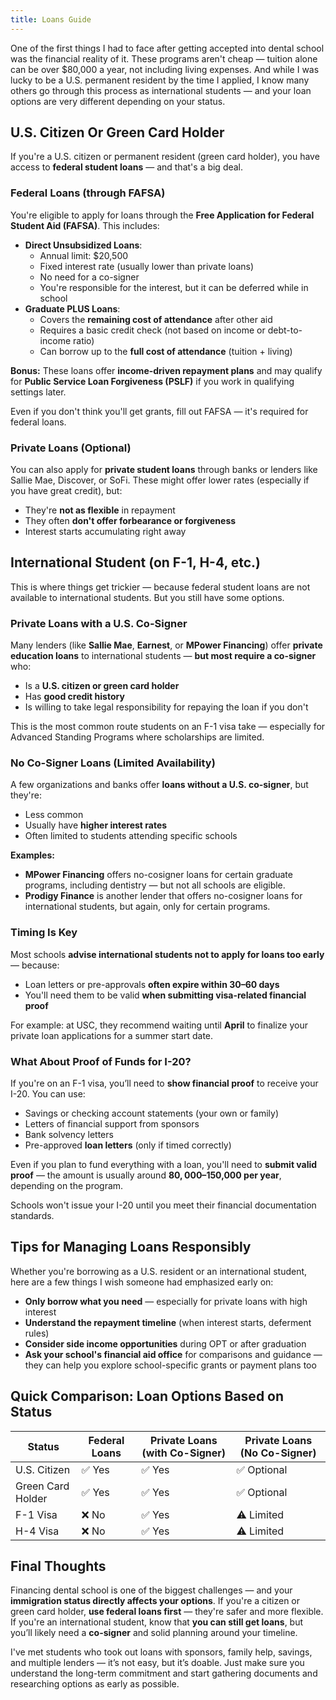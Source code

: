 ```yaml
---
title: Loans Guide
---
```


One of the first things I had to face after getting accepted into dental school
was the financial reality of it. These programs aren't cheap — tuition alone can
be over $80,000 a year, not including living expenses. And while I was lucky to
be a U.S. permanent resident by the time I applied, I know many others go
through this process as international students — and your loan options are very
different depending on your status.

## U.S. Citizen Or Green Card Holder

If you're a U.S. citizen or permanent resident (green card holder), you have
access to **federal student loans** — and that's a big deal.

### Federal Loans (through FAFSA)

You're eligible to apply for loans through the **Free Application for Federal
Student Aid (FAFSA)**. This includes:

- **Direct Unsubsidized Loans**:
  - Annual limit: $20,500
  - Fixed interest rate (usually lower than private loans)
  - No need for a co-signer
  - You're responsible for the interest, but it can be deferred while in school
- **Graduate PLUS Loans**:
  - Covers the **remaining cost of attendance** after other aid
  - Requires a basic credit check (not based on income or debt-to-income ratio)
  - Can borrow up to the **full cost of attendance** (tuition + living)

**Bonus:** These loans offer **income-driven repayment plans** and may qualify
for **Public Service Loan Forgiveness (PSLF)** if you work in qualifying
settings later.

<Aside>
  Even if you don't think you'll get grants, fill out FAFSA — it's required for federal loans.
</Aside>

### Private Loans (Optional)

You can also apply for **private student loans** through banks or lenders like
Sallie Mae, Discover, or SoFi. These might offer lower rates (especially if you
have great credit), but:

- They're **not as flexible** in repayment
- They often **don't offer forbearance or forgiveness**
- Interest starts accumulating right away

## International Student (on F-1, H-4, etc.)

This is where things get trickier — because federal student loans are not
available to international students. But you still have some options.

### Private Loans with a U.S. Co-Signer

Many lenders (like **Sallie Mae**, **Earnest**, or **MPower Financing**) offer
**private education loans** to international students — **but most require a
co-signer** who:

- Is a **U.S. citizen or green card holder**
- Has **good credit history**
- Is willing to take legal responsibility for repaying the loan if you don't

This is the most common route students on an F-1 visa take — especially for
Advanced Standing Programs where scholarships are limited.

### No Co-Signer Loans (Limited Availability)

A few organizations and banks offer **loans without a U.S. co-signer**, but
they're:

- Less common
- Usually have **higher interest rates**
- Often limited to students attending specific schools

**Examples:**

- **MPower Financing** offers no-cosigner loans for certain graduate programs,
  including dentistry — but not all schools are eligible.
- **Prodigy Finance** is another lender that offers no-cosigner loans for
  international students, but again, only for certain programs.

### Timing Is Key

Most schools **advise international students not to apply for loans too early**
— because:

- Loan letters or pre-approvals **often expire within 30–60 days**
- You'll need them to be valid **when submitting visa-related financial proof**

For example: at USC, they recommend waiting until **April** to finalize your
private loan applications for a summer start date.

### What About Proof of Funds for I-20?

If you're on an F-1 visa, you’ll need to **show financial proof** to receive
your I-20. You can use:

- Savings or checking account statements (your own or family)
- Letters of financial support from sponsors
- Bank solvency letters
- Pre-approved **loan letters** (only if timed correctly)

Even if you plan to fund everything with a loan, you'll need to **submit valid
proof** — the amount is usually around **$80,000–$150,000 per year**, depending
on the program.

<Aside>Schools won't issue your I-20 until you meet their financial documentation standards.</Aside>

## Tips for Managing Loans Responsibly

Whether you're borrowing as a U.S. resident or an international student, here are
a few things I wish someone had emphasized early on:

- **Only borrow what you need** — especially for private loans with high
  interest
- **Understand the repayment timeline** (when interest starts, deferment rules)
- **Consider side income opportunities** during OPT or after graduation
- **Ask your school's financial aid office** for comparisons and guidance — they
  can help you explore school-specific grants or payment plans too

## Quick Comparison: Loan Options Based on Status

| Status            | Federal Loans | Private Loans (with Co-Signer) | Private Loans (No Co-Signer) |
| ----------------- | ------------- | ------------------------------ | ---------------------------- |
| U.S. Citizen      | ✅ Yes        | ✅ Yes                         | ✅ Optional                  |
| Green Card Holder | ✅ Yes        | ✅ Yes                         | ✅ Optional                  |
| F-1 Visa          | ❌ No         | ✅ Yes                         | ⚠️ Limited                   |
| H-4 Visa          | ❌ No         | ✅ Yes                         | ⚠️ Limited                   |

## Final Thoughts

Financing dental school is one of the biggest challenges — and your
**immigration status directly affects your options**. If you're a citizen or
green card holder, **use federal loans first** — they're safer and more
flexible. If you're an international student, know that **you can still get
loans**, but you’ll likely need a **co-signer** and solid planning around your
timeline.

I've met students who took out loans with sponsors, family help, savings, and
multiple lenders — it’s not easy, but it’s doable. Just make sure you understand
the long-term commitment and start gathering documents and researching options
as early as possible.
